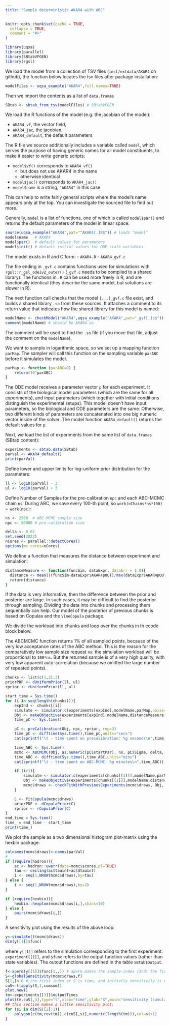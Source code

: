 ```yaml
---
title: "Sample deterministic AKAR4 with ABC"
---
```


```r
knitr::opts_chunk$set(cache = TRUE,
  collapse = TRUE,
  comment = "#>"
)
```

```r
library(uqsa)
library(parallel)
library(SBtabVFGEN)
library(rgsl)
```

We load the model from a collection of TSV files (`inst/extdata/AKAR4`
on github), the function below locates the tsv files after package
installation:

```r
modelFiles <- uqsa_example("AKAR4",full.names=TRUE)
```
Then we import the contents as a list of `data.frames`

```r
SBtab <- sbtab_from_tsv(modelFiles) # SBtabVFGEN
```
We load the R functions of the
model (e.g. the jacobian of the model):

- `AKAR4_vf`, the vector field,
- `AKAR4_jac`, the jacobian,
- `AKAR4_default`, the default parameters

The R file we source additionally includes a variable called `model`,
which serves the purpose of having generic names for all model
constituents, to make it easier to write generic scripts:

- `model$vf()` corresponds to `AKAR4_vf()`
    + but does not use AKAR4 in the name
    + otherwise identical
- `model$jac()` corresponds to `AKAR4_jac()`
- `model$name` is a string, `"AKAR4"` in this case


This can help to write fairly general scripts where the model's name
appears only at the top.  You can investigate the sourced file to find
out more.

Generally, `model` is a list of functions, one of which is called
`model$par()` and returns the default parameters of the model in
linear space:

```r
source(uqsa_example("AKAR4",pat="^AKAR4[.]R$")) # loads "model"
model$name   # AKAR4
model$par()  # default values for parameters
model$init() # default initial values for ODE state variables
```

The model exists in R and C form:
- `AKAR4.R`
- `AKAR4_gvf.c`

The file ending in `_gvf.c` contains functions used for simulations
with `rgsl::r_gsl_odeiv2_outer()` (`_gvf.c` needs to be compiled to a
shared library). The functions in `.R` can be used more freely in R,
and are functionally identical (they describe the same model, but
solutions are slower in R).

The next function call checks that the model `[...]_gvf.c` file exist,
and builds a shared library `.so` from these sources. It attaches a
comment to its return value that indicates how the shared library for
this model is named:

```r
modelName <- checkModel("AKAR4",uqsa_example("AKAR4",pat="_gvf[.]c$")) # SBtabVFGEN
comment(modelName) # should be AKAR4.so
```

The comment will be used to find the `.so` file (if you move that
file, adjust the comment on the `modelName`).

We want to sample in logarithmic space, so we set up a mapping
function `parMap`. The sampler will call this function on the sampling
variable `parABC` before it simulates the model.

```r
parMap <- function (parABC=0) {
	return(10^parABC)
}
```

The ODE model receives a parameter vector `p` for each experiment. It
consists of the biological model parameters (which are the same for
all experiments), and input parameters (which together with initial
conditions distinguish the experimental setups). This model doesn't
have input parameters, so the biological and ODE parameters are the
same. Otherwise, two different kinds of parameters are concatenated into
one big numeric vector inside of the solver. The model function
`AKAR4_default()` returns the default values for `p`.

Next, we load the list of experiments from the same list of `data.frames` (SBtab content):
```r
experiments <- sbtab.data(SBtab)
parVal <- AKAR4_default()
print(parVal)
```

Define lower and upper limits for log-uniform prior distribution for
the parameters:

```r
ll <- log10(parVal) - 3
ul <- log10(parVal) + 3
```

Define Number of Samples for the pre-calibration `npc` and each
ABC-MCMC chain `ns`. During ABC, we save every 100-th point, so `work(nChains*ns*100) ≈ work(npc)`:

```r
ns <- 2500  # ABC-MCMC sample size
npc <- 50000 # pre-calibration size
```

```r
delta <- 0.02
set.seed(2022)
nCores <- parallel::detectCores()
options(mc.cores=nCores)
```

We define a function that measures the distance between experiment and simulation:

```r
distanceMeasure <- function(funcSim, dataExpr, dataErr = 1.0){
  distance <- mean(((funcSim-dataExpr$AKAR4pOUT)/max(dataExpr$AKAR4pOUT))^2,na.rm=TRUE)
  return(distance)
}
```

If the data is very informative, then the difference between the prior
and posterior are large. In such cases, it may be difficult to find
the posterior through sampling. Dividing the data into chunks and
processing them sequentially can help. Our model of the posterior of
previous chunks is based on Copulas and the `VineCopula` package.

We divide the workload into chunks and loop over the chunks in th
ecode block below.

The ABCMCMC function returns 1% of all sampled points, because of the
very low acceptance rates of the ABC method. This is the reason for
the comparatively low sample size request `ns`: the simulation
workload will be proportional to `100*ns`. But the returned sample is
of a very high quality, with very low apparent auto-correlation
(because we omitted the large number of repeated points).

```r
chunks <- list(c(1,2),3)
priorPDF <- dUniformPrior(ll, ul)
rprior <- rUniformPrior(ll, ul)

start_time = Sys.time()
for (i in seq(length(chunks))){
    expInd <- chunks[[i]]
    simulate <- simulator.c(experiments[expInd],modelName,parMap,noise=TRUE)
    Obj <- makeObjective(experiments[expInd],modelName,distanceMeasure,parMap,simulate)
    time_pC <- Sys.time()

    pC <- preCalibration(Obj, npc, rprior, rep=3)
    time_pC <- difftime(Sys.time(),time_pC,units="secs")
    cat(sprintf("\t - time spent on precalibration: %g seconds\n",time_pC))

    time_ABC <- Sys.time()
    mcmc <- ABCMCMC(Obj, as.numeric(pC$startPar), ns, pC$Sigma, delta, priorPDF)
    time_ABC <- difftime(Sys.time(),time_ABC,units="mins")
    cat(sprintf("\t - time spent on ABC-MCMC: %g minutes\n",time_ABC))

    if (i>1){
        simulate <- simulator.c(experiments[chunks[[1]]],modelName,parMap)
        Obj <- makeObjective(experiments[chunks[[1]]],modelName,distanceMeasure,parMap,simulate)
        mcmc$draws <- checkFitWithPreviousExperiments(mcmc$draws, Obj, delta)
    }

    C <- fitCopula(mcmc$draws)
    priorPDF <- dCopulaPrior(C)
    rprior <- rCopulaPrior(C)
}
end_time = Sys.time()
time_ = end_time - start_time
print(time_)
```

We plot the sample as a two dimensional histogram plot-matrix using
the hexbin package:

```r
colnames(mcmc$draws)<-names(parVal)
#
if (require(hadron)){
    ac <- hadron::uwerr(data=mcmc$scores,pl=TRUE)
    tau <- ceiling(ac$tauint+ac$dtauint)
    i <- seq(1,NROW(mcmc$draws),by=tau)
} else {
    i <- seq(1,NROW(mcmc$draws),by=2)
}

if (require(hexbin)){
    hexbin::hexplom(mcmc$draws[i,],xbins=10)
} else {
    pairs(mcmc$draws[i,])
}
```

A sensitivity plot using the results of the above loop:

```r
y<-simulate(t(mcmc$draws))
dim(y[[1]]$func)
```

where `y[[1]]` refers to the simulation corresponding to the first
experiment: `experiment[[1]]`, and `$func` refers to the output
function values (rather than state variables). The outout functions
are defined in the table `SBtab$Output`.


```r
f<-aperm(y[[1]]$func[1,,]) # aperm makes the sample-index (3rd) the first index of f, default permutation
S<-globalSensitivity(mcmc$draws,f)
S[1,]<-0 # the first index of S is time, and initially sensitivity is 0
cuS<-t(apply(S,1,cumsum))
plot.new()
tm<-experiments[[3]]$outputTimes
plot(tm,cuS[,3],type="l",xlab="time",ylab="S",main="sensitivity (cumulative)")
## this section makes a little sensitivity plot:
for (si in dim(S)[2]:1){
	polygon(c(tm,rev(tm)),c(cuS[,si],numeric(length(tm))),col=si+1)
}
```
